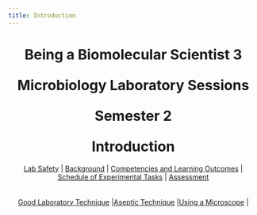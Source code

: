 ```yaml
---
title: Introduction
---
```

<center><h1>Being a Biomolecular Scientist 3

Microbiology Laboratory Sessions

Semester 2

Introduction</h1></center>


<center>| [Lab Safety](./0safety.qmd) | [Background](./0intro.qmd) | [Competencies and Learning Outcomes](./0competencies.qmd) | [Schedule of Experimental Tasks](./0schedule.qmd) | [Assessment](./0assessment.qmd)
<br><br>
 [Good Laboratory Technique](./goodlab.qmd) |[Aseptic Technique](./aseptic.qmd) |[Using a Microscope](./microscope.qmd) |</center>
